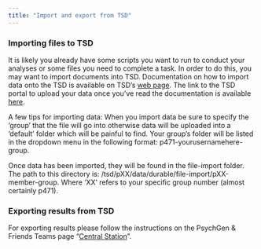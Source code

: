 ```yaml
---
title: "Import and export from TSD"
---
```


### Importing files to TSD

It is likely you already have some scripts you want to run to conduct your analyses or some files you need to complete a task. In order to do this, you may want to import documents into TSD. Documentation on how to import data onto the TSD is available on TSD's [web page](https://www.uio.no/english/services/it/research/sensitive-data/use-tsd/import-export/index.html). The link to the TSD portal to upload your data once you’ve read the documentation is available [here](https://www.uio.no/english/services/it/research/sensitive-data/help/import-export.html).

A few tips for importing data: When you import data be sure to specify the ‘group’ that the file will go into otherwise data will be uploaded into a ‘default’ folder which will be painful to find. Your group’s folder will be listed in the dropdown menu in the following format: p471-yourusernamehere-group.

Once data has been imported, they will be found in the file-import folder. The path to this directory is: /tsd/pXX/data/durable/file-import/pXX-member-group. Where ‘XX’ refers to your specific group number (almost certainly p471).

### **Exporting results from TSD**

For exporting results please follow the instructions on the PsychGen & Friends Teams page "[Central Station](https://folkehelse.sharepoint.com/sites/2358/SitePages/export_tsd.aspx)".
